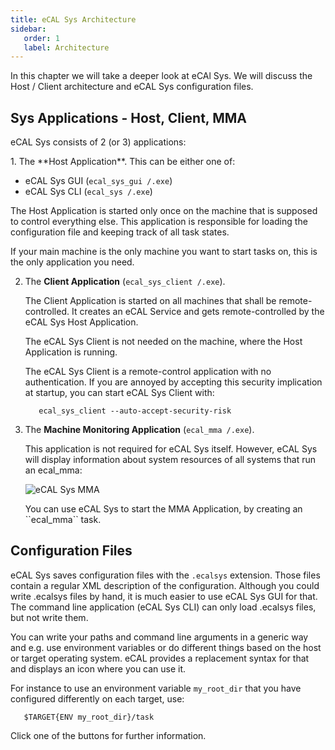 ```yaml
---
title: eCAL Sys Architecture
sidebar:
   order: 1
   label: Architecture
---
```



In this chapter we will take a deeper look at eCAl Sys.
We will discuss the Host / Client architecture and eCAL Sys configuration files.

## Sys Applications - Host, Client, MMA

eCAL Sys consists of 2 (or 3) applications:

<Steps>
1. The **Host Application**.
   This can be either one of: 

   - eCAL Sys GUI (`ecal_sys_gui /.exe`)
   - eCAL Sys CLI (`ecal_sys /.exe`)

   The Host Application is started only once on the machine that is supposed to control everything else.
   This application is responsible for loading the configuration file and keeping track of all task states.

   If your main machine is the only machine you want to start tasks on, this is the only application you need.

2. The **Client Application** (`ecal_sys_client /.exe`). 

   The Client Application is started on all machines that shall be remote-controlled.
   It creates an eCAL Service and gets remote-controlled by the eCAL Sys Host Application.

   The eCAL Sys Client is not needed on the machine, where the Host Application is running.

   <Aside>
      The eCAL Sys Client is a remote-control application with no authentication.
      If you are annoyed by accepting this security implication at startup, you can start eCAL Sys Client with:

      ```shell
         ecal_sys_client --auto-accept-security-risk
      ```
    </Aside>

3. The **Machine Monitoring Application** (`ecal_mma /.exe`). 

   This application is not required for eCAL Sys itself.
   However, eCAL Sys will display information about system resources of all systems that run an ecal_mma:

   ![eCAL Sys MMA](../../../../../assets/ecal_sys_mma.png)

   <Aside type="tip">
      You can use eCAL Sys to start the MMA Application, by creating an ``ecal_mma`` task.
   </Aside>
</Steps>

## Configuration Files

eCAL Sys saves configuration files with the ``.ecalsys`` extension.
Those files contain a regular XML description of the configuration.
Although you could write .ecalsys files by hand, it is much easier to use eCAL Sys GUI for that.
The command line application (eCAL Sys CLI) can only load .ecalsys files, but not write them.

<Aside type="tip">
   You can write your paths and command line arguments in a generic way and e.g. use environment variables or do different things based on the host or target operating system.
   eCAL provides a replacement syntax for that and displays an icon where you can use it.

   For instance to use an environment variable ``my_root_dir`` that you have configured differently on each target, use:

   ```shell   
      $TARGET{ENV my_root_dir}/task
   ```

   Click one of the <Badge text="Advanced Editor..." variant="note" size="medium" /> buttons for further information.
</Aside>